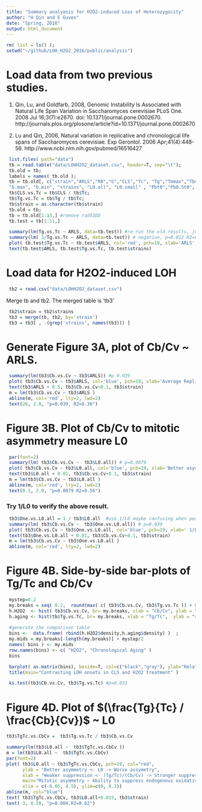 ```yaml
---
title: "Summary analyasis for H2O2-induced Loss of Heterozygocity"
author: "H Qin and E Guven"
date: "Spring, 2016"
output: html_document
---
```


```r
rm( list = ls() );
setwd("~/github/LOH_H2O2_2016/public/analysis")
```

# Load data from two previous studies. 

(1) Qin, Lu, and Goldfarb, 2008,
Genomic Instability Is Associated with Natural Life Span Variation in Saccharomyces cerevisiae
PLoS One. 2008 Jul 16;3(7):e2670. doi: 10.1371/journal.pone.0002670.
http://journals.plos.org/plosone/article?id=10.1371/journal.pone.0002670

(2) Lu and Qin, 2006, 
Natural variation in replicative and chronological life spans of Saccharomyces cerevisiae.
Exp Gerontol. 2006 Apr;41(4):448-56.
http://www.ncbi.nlm.nih.gov/pubmed/16516427

```r
 list.files( path="data")
 tb = read.table("data/LOHH2O2_dataset.csv", header=T, sep="\t");
 tb.old = tb;
 labels = names( tb.old );
 tb = tb.old[, c("strain","ARLS","R0","G","CLS","Tc", "Tg","Tmmax","Tbmax", "Td", "Tdmax","TLmax","Lmax", 
 "b.max", "b.min", "strains", "L0.all", "L0.small" , "Pbt0","Pb0.5t0", "Pbt0.b") ];
 tb$CLS.vs.Tc = tb$CLS / tb$Tc; 
 tb$Tg.vs.Tc = tb$Tg / tb$Tc;
 tb$strain = as.character(tb$strain)
 tb.old = tb;
 tb = tb.old[1:13,] #remove rad52DD
 tb.test = tb[1:11,]   
```

```r
 summary(lm(Tg.vs.Tc ~ ARLS, data=tb.test)) #re-run the old results, just to double-check
 summary(lm( 1/Tg.vs.Tc ~ ARLS, data=tb.test)) # negative, p=0.012 R2=0.52
 plot( tb.test$Tg.vs.Tc ~ tb.test$ARLS, col='red', pch=19, xlab='ARLS', ylab='Tg/Tc' )
 text(tb.test$ARLS, tb.test$Tg.vs.Tc, tb.test$strains)
```

# Load data for H2O2-induced LOH 
```r
 tb2 = read.csv("data/LOHH2O2_dataset.csv") 
```

Merge tb and tb2. The merged table is 'tb3' 
```r
 tb2$strain = tb2$strains
 tb3 = merge(tb, tb2, by='strain')
 tb3 = tb3[ , -(grep('strains', names(tb3))) ]
```

# Generate Figure 3A, plot of Cb/Cv ~ ARLS. 

```r
 summary(lm(tb3$Cb.vs.Cv ~ tb3$ARLS)) #p 0.039
 plot( tb3$Cb.vs.Cv ~ tb3$ARLS, col='blue', pch=19, xlab='Average Replicative Lifespan', ylab='sensitive<= Cb/Cv => tolerant', xlim=c(22,38),ylim=c(-0.1,2.8), main="Tolerance to H2O2 induced LOH, Cb/Cv ~ average RLS")
 text(tb3$ARLS + 0.5, tb3$Cb.vs.Cv+0.1, tb3$strain)
 m = lm(tb3$Cb.vs.Cv ~ tb3$ARLS )
 abline(m, col='red', lty=2, lwd=2)
 text(26, 2.0, "p=0.039, R2=0.36")
```


# Figure 3B. Plot of Cb/Cv to mitotic asymmetry measure L0 

```r
 par(font=2)
 summary(lm( tb3$Cb.vs.Cv ~  tb3$L0.all)) # p=0.0079
 plot( tb3$Cb.vs.Cv ~ tb3$L0.all, col='blue', pch=19, xlab='Better asymmetry <- L0 -> Worse asymmetry', ylab='sensitive <- Cb/Cv ->tolerant', xlim=c(0, 0.3),ylim=c(-0.1,2.5), main="Cb/Cv ~ an inverse measure of mitotic asymmetry L0")
 text(tb3$L0.all + 0.01, tb3$Cb.vs.Cv+0.1, tb3$strain)
 m = lm(tb3$Cb.vs.Cv ~ tb3$L0.all )
 abline(m, col='red', lty=2, lwd=2)
 text(0.1, 2.0, "p=0.0079 R2=0.56")
```

### Try 1/L0 to verify the above result.  
```r
 tb3$One.vs.L0.all = 1 / tb3$L0.all  #use 1/L0 maybe confusing when people try to compare this study with Qin08 results.
 summary(lm( tb3$Cb.vs.Cv ~  tb3$One.vs.L0.all)) # p=0.039
 plot( tb3$Cb.vs.Cv ~ tb3$One.vs.L0.all, col='blue', pch=19, xlab=' 1/L0', ylab='Cb/Cv', xlim=c(2,19),ylim=c(0.2, 2.8) )
 text(tb3$One.vs.L0.all + 0.01, tb3$Cb.vs.Cv+0.1, tb3$strain)
 m = lm(tb3$Cb.vs.Cv ~ tb3$One.vs.L0.all )
 abline(m, col='red', lty=2, lwd=2)
```

 
# Figure 4B. Side-by-side bar-plots of Tg/Tc and Cb/Cv

```r
 mystep=0.2
 my.breaks = seq( 0.2,  round(max( c( tb3$Cb.vs.Cv, tb3$Tg.vs.Tc )) + 0.2, 1) ,by= mystep ); 
 h.H2O2  <- hist( tb3$Cb.vs.Cv, br= my.breaks, xlab = "Cb/Cv", ylab = "relative density", freq=F, plot=F ) ; 
 h.aging <- hist(tb$Tg.vs.Tc, br= my.breaks, xlab = "Tg/Tc",  ylab = "relative density", freq=F, plot=F ) ;
 
 #generate the comparison table
 bins <-  data.frame( rbind(h.H2O2$density,h.aging$density) )  ;
 my.mids = my.breaks[-length(my.breaks)] + mystep/2
 names( bins ) <- my.mids
 row.names(bins) <- c( "H2O2", "Chronological Aging" )
 bins

 barplot( as.matrix(bins), beside=T, col=c("black","gray"), ylab="Relative Frequency", xlab="Ratios", legend= c( "Cb/Cv H2O2", "Tg/Tc CLS" )  );
 title(main="Contrasting LOH onsets in CLS and H2O2 treatment" )

 ks.test(tb3$Cb.vs.Cv, tb3$Tg.vs.Tc) #p=0.031
```


# Figure 4D. Plot of $(\frac{Tg}{Tc} / \frac{Cb}{Cv})$  ~ L0


```r
tb3$TgTc.vs.CbCv =  tb3$Tg.vs.Tc / tb3$Cb.vs.Cv 

summary(lm(tb3$L0.all ~  tb3$TgTc.vs.CbCv ))
m = lm(tb3$L0.all ~  tb3$TgTc.vs.CbCv)
par(font=2) 
plot( tb3$L0.all ~ tb3$TgTc.vs.CbCv, pch=19, col="red", 
      ylab = "Better asymmetry <- L0 -> Worse assymetry",
      xlab = "Weaker suppression <- (Tg/Tc)/(Cb/Cv) -> Stronger suppression",
      main="Mitotic asymmetry ~ Ability to suppress endogenous oxidative stress",
      xlim = c(-0.05, 4.5), ylim=c(0, 0.3))
abline(m, col="blue")
text( tb3$TgTc.vs.CbCv, tb3$L0.all+0.015, tb3$strain)
text( 3, 0.28, "p=0.004,R2=0.62")
```


